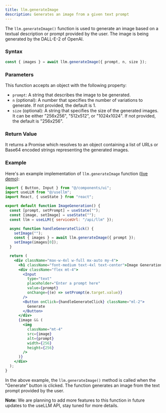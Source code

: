 ```yaml
---
title: llm.generateImage
description: Generates an image from a given text prompt
---
```


The `llm.generateImage()` function is used to generate an image based on a textual
description or prompt provided by the user. The image is being generated by the
DALL-E-2 of OpenAI.

### Syntax

```typescript
const { images } = await llm.generateImage({ prompt, n, size });
```

### Parameters

This function accepts an object with the following property:

- `prompt`: A string that describes the image to be generated.
- `n` (optional): A number that specifies the number of variations to generate. If not provided, the default is 1.
- `size` (optional): A string that specifies the size of the generated images.
  It can be either "256x256", "512x512", or "1024x1024". If not provided, the default is "256x256".

### Return Value

It returns a Promise which resolves to an object containing a list of URLs
or Base64 encoded strings representing the generated images.

### Example

Here's an example implementation of `llm.generateImage` function ([live demo](https://usellm.org/demo/image-generation)):

```jsx
import { Button, Input } from "@/components/ui";
import useLLM from "@/usellm";
import React, { useState } from "react";

export default function ImageGeneration() {
  const [prompt, setPrompt] = useState("");
  const [image, setImage] = useState("");
  const llm = useLLM({ serviceUrl: "/api/llm" });

  async function handleGenerateClick() {
    setImage("");
    const { images } = await llm.generateImage({ prompt });
    setImage(images[0]);
  }

  return (
    <div className="max-w-4xl w-full mx-auto my-4">
      <h1 className="font-medium text-4xl text-center">Image Generation</h1>
      <div className="flex mt-4">
        <Input
          type="text"
          placeholder="Enter a prompt here"
          value={prompt}
          onChange={(e) => setPrompt(e.target.value)}
        />
        <Button onClick={handleGenerateClick} className="ml-2">
          Generate
        </Button>
      </div>
      {image && (
        <img
          className="mt-4"
          src={image}
          alt={prompt}
          width={256}
          height={256}
        />
      )}
    </div>
  );
}
```

In the above example, the `llm.generateImage()` method is called when the "Generate"
button is clicked. The function generates an image from the text prompt provided by the user.

**Note:** We are planning to add more features to this function in future updates
to the useLLM API, stay tuned for more details.
